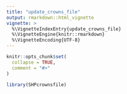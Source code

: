 ```yaml
---
title: "update_crowns_file"
output: rmarkdown::html_vignette
vignette: >
  %\VignetteIndexEntry{update_crowns_file}
  %\VignetteEngine{knitr::rmarkdown}
  %\VignetteEncoding{UTF-8}
---
```


```r
knitr::opts_chunk$set(
  collapse = TRUE,
  comment = "#>"
)
```

```r
library(SHPcrownsfile)
```

